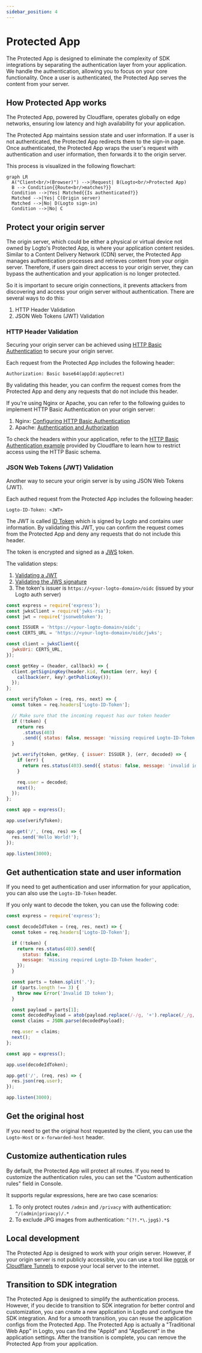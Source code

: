 ```yaml
---
sidebar_position: 4
---
```


# Protected App

The Protected App is designed to eliminate the complexity of SDK integrations by separating the authentication layer from your application. We handle the authentication, allowing you to focus on your core functionality. Once a user is authenticated, the Protected App serves the content from your server.

## How Protected App works

The Protected App, powered by Cloudflare, operates globally on edge networks, ensuring low latency and high availability for your application.

The Protected App maintains session state and user information. If a user is not authenticated, the Protected App redirects them to the sign-in page. Once authenticated, the Protected App wraps the user's request with authentication and user information, then forwards it to the origin server.

This process is visualized in the following flowchart:

```mermaid
graph LR
  A("Client<br/>(Browser)") -->|Request| B(Logto<br/>Protected App)
  B --> Condition{{Route<br/>matches?}}
  Condition -->|Yes| Matched{{Is authenticated?}}
  Matched -->|Yes| C(Origin server)
  Matched -->|No| D(Logto sign-in)
  Condition -->|No| C
```

## Protect your origin server

The origin server, which could be either a physical or virtual device not owned by Logto's Protected App, is where your application content resides. Similar to a Content Delivery Network (CDN) server, the Protected App manages authentication processes and retrieves content from your origin server. Therefore, if users gain direct access to your origin server, they can bypass the authentication and your application is no longer protected.

So it is important to secure origin connections, it prevents attackers from discovering and access your origin server without authentication. There are several ways to do this:

1. HTTP Header Validation
2. JSON Web Tokens (JWT) Validation

### HTTP Header Validation

Securing your origin server can be achieved using [HTTP Basic Authentication](https://developer.mozilla.org/en-US/docs/Web/HTTP/Authentication#basic_authentication_scheme) to secure your origin server.

Each request from the Protected App includes the following header:

```
Authorization: Basic base64(appId:appSecret)
```

By validating this header, you can confirm the request comes from the Protected App and deny any requests that do not include this header.

If you're using Nginx or Apache, you can refer to the following guides to implement HTTP Basic Authentication on your origin server:

1. Nginx: [Configuring HTTP Basic Authentication](https://docs.nginx.com/nginx/admin-guide/security-controls/configuring-http-basic-authentication/)
2. Apache: [Authentication and Authorization](https://httpd.apache.org/docs/2.4/howto/auth.html)

To check the headers within your application, refer to the [HTTP Basic Authentication example](https://developers.cloudflare.com/workers/examples/basic-auth/) provided by Cloudflare to learn how to restrict access using the HTTP Basic schema.

### JSON Web Tokens (JWT) Validation

Another way to secure your origin server is by using JSON Web Tokens (JWT).

Each authed request from the Protected App includes the following header:

```
Logto-ID-Token: <JWT>
```

The JWT is called [ID Token](https://auth.wiki/id-token) which is signed by Logto and contains user information. By validating this JWT, you can confirm the request comes from the Protected App and deny any requests that do not include this header.

The token is encrypted and signed as a [JWS](https://auth.wiki/jws) token.

The validation steps:

1. [Validating a JWT](https://datatracker.ietf.org/doc/html/rfc7519#section-7.2)
2. [Validating the JWS signature](https://datatracker.ietf.org/doc/html/rfc7515#section-5.2)
3. The token's issuer is `https://<your-logto-domain>/oidc` (issued by your Logto auth server)

```js
const express = require('express');
const jwksClient = require('jwks-rsa');
const jwt = require('jsonwebtoken');

const ISSUER = 'https://<your-logto-domain>/oidc';
const CERTS_URL = 'https://<your-logto-domain>/oidc/jwks';

const client = jwksClient({
  jwksUri: CERTS_URL,
});

const getKey = (header, callback) => {
  client.getSigningKey(header.kid, function (err, key) {
    callback(err, key?.getPublicKey());
  });
};

const verifyToken = (req, res, next) => {
  const token = req.headers['Logto-ID-Token'];

  // Make sure that the incoming request has our token header
  if (!token) {
    return res
      .status(403)
      .send({ status: false, message: 'missing required Logto-ID-Token header' });
  }

  jwt.verify(token, getKey, { issuer: ISSUER }, (err, decoded) => {
    if (err) {
      return res.status(403).send({ status: false, message: 'invalid id token' });
    }

    req.user = decoded;
    next();
  });
};

const app = express();

app.use(verifyToken);

app.get('/', (req, res) => {
  res.send('Hello World!');
});

app.listen(3000);
```

## Get authentication state and user information

If you need to get authentication and user information for your application, you can also use the `Logto-ID-Token` header.

If you only want to decode the token, you can use the following code:

```js
const express = require('express');

const decodeIdToken = (req, res, next) => {
  const token = req.headers['Logto-ID-Token'];

  if (!token) {
    return res.status(403).send({
      status: false,
      message: 'missing required Logto-ID-Token header',
    });
  }

  const parts = token.split('.');
  if (parts.length !== 3) {
    throw new Error('Invalid ID token');
  }

  const payload = parts[1];
  const decodedPayload = atob(payload.replace(/-/g, '+').replace(/_/g, '/'));
  const claims = JSON.parse(decodedPayload);

  req.user = claims;
  next();
};

const app = express();

app.use(decodeIdToken);

app.get('/', (req, res) => {
  res.json(req.user);
});

app.listen(3000);
```

## Get the original host

If you need to get the original host requested by the client, you can use the `Logto-Host` or `x-forwarded-host` header.

## Customize authentication rules

By default, the Protected App will protect all routes. If you need to customize the authentication rules, you can set the "Custom authentication rules" field in Console.

It supports regular expressions, here are two case scenarios:

1. To only protect routes `/admin` and `/privacy` with authentication: `^/(admin|privacy)/.*`
2. To exclude JPG images from authentication: `^(?!.*\.jpg$).*$`

## Local development

The Protected App is designed to work with your origin server. However, if your origin server is not publicly accessible, you can use a tool like [ngrok](https://ngrok.com/) or [Cloudflare Tunnels](https://developers.cloudflare.com/pages/how-to/preview-with-cloudflare-tunnel/) to expose your local server to the internet.

## Transition to SDK integration

The Protected App is designed to simplify the authentication process. However, if you decide to transition to SDK integration for better control and customization, you can create a new application in Logto and configure the SDK integration. And for a smooth transition, you can reuse the application configs from the Protected App. The Protected App is actually a "Traditional Web App" in Logto, you can find the "AppId" and "AppSecret" in the application settings. After the transition is complete, you can remove the Protected App from your application.

